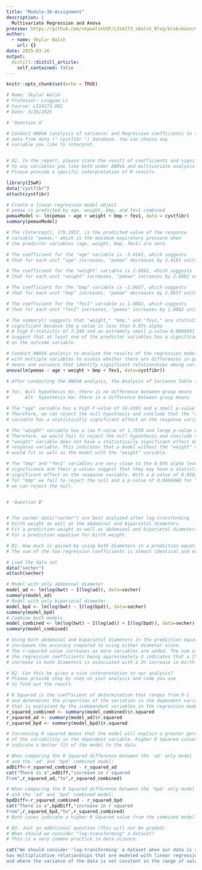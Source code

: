 ```yaml
---
title: "Module-10-Assignment"
description: |
  Multivariate Regression and Anova
preview: https://github.com/skywalshUSF/LIS4273_sWalsh_Blog/blob/main/multivariate.png?raw=true
author:
  - name: Skylar Walsh
    url: {}
date: 2025-03-26
output:
  distill::distill_article:
    self_contained: false
---
```



```r
knitr::opts_chunk$set(echo = TRUE)
```

```r
# Name: Skylar Walsh
# Professor: Lingyao Li
# Course: LIS4273.002
# Date: 3/26/2025

# 'Question A'

# Conduct ANOVA (analysis of variance) and Regression coefficients to the 
# data from data (" cystfibr ") database. You can choose any 
# variable you like to interpret.


# A1. In the report, please state the result of coefficients and significance 
# to any variables you like both under ANOVA and multivariate analysis. 
# Please provide a specific interpretation of R results.

library(ISwR)
data("cystfibr")
attach(cystfibr)

# Create a linear regression model object
# pemax is predicted by age, weight, bmp, and fev1 combined
pemaxModel <- lm(pemax ~ age + weight + bmp + fev1, data = cystfibr)
summary(pemaxModel)

# The (Intercept), 179.2957, is the predicted value of the response
# variable "pemax," which is the maximum expiratory pressure when
# the predictor variables (age, weight, bmp, fev1) are zero.

# The coefficient for the "age" variable is -3.4181, which suggests
# that for each unit "age" increases, "pemax" decreases by 3.4181 units.

# The coefficient for the "weight" variable is 2.6882, which suggests
# that for each unit "weight" increases, "pemax" increases by 2.6882 units.

# The coefficient for the "bmp" variable is -2.0657, which suggests
# that for each unit "bmp" increases, "pemax" decreases by 2.0657 units.

# The coefficient for the "fev1" variable is 1.0882, which suggests
# that for each unit "fev1" increases, "pemax" increases by 1.0882 units.

# The summary() suggests that "weight," "bmp," and "fev1," are statistically
# significant because the p value is less than 0.05% alpha
# A high F-statistic of 7.248 and an extremely small p-value 0.0008891
# suggest that at least one of the predictor variables has a significant effect
# on the outcome variable.

# Conduct ANOVA analysis to analyze the results of the regression model
# with multiple variables to assess whether there are differences in group
# means and variance that identify significant relationships among variables. 
anova(lm(pemax ~ age + weight + bmp + fev1, data=cystfibr))

# After conducting the ANOVA analysis, the Analysis of Variance Table suggests:

# for, Null hypothesis Ho: there is no difference between group means
#      Alt  hypothesis Ha: there is a difference between group means

# The "age" variable has a high F-value of 18.4385 and a small p-value 0.0003538
# Therefore, we can reject the null hypothesis and conclude that the "age"
# variable has a statistically significant effect on the response variable

# The "weight" variable has a low F-value of 1.7258 and large p-value 0.2038195
# Therefore, we would fail to reject the null hypothesis and conclude that the
# "weight" variable does not have a statistically significant effect on the
# response variable. This indicates that a model without the "weight" variable
# would fit as well as the model with the "weight" variable.

# The "bmp" and "fev1" variables are very close to the 0.05% alpha level of
# significance and their p-values suggest that they may have a statistically
# significant effect on the response variable. With a p-value of 0.0501483
# for "bmp" we fail to reject the null and a p-value of 0.0469468 for "fev1"
# we can reject the null.


# 'Question B'


# The secher data("secher") are best analyzed after log-transforming 
# birth weight as well as the abdominal and biparietal diameters. 
# Fit a prediction weight as well as abdominal and biparietal diameters. 
# For a prediction equation for birth weight.

# B1. How much is gained by using both diameters in a prediction equation? 
# The sum of the two regression coefficients is almost identical and equal to 3.

# Load the data set
data("secher")
attach(secher)

# Model with only abdominal diameter
model_ad <- lm(log(bwt) ~ I(log(ad)), data=secher)
summary(model_ad)
# Model with only biparietal diameter
model_bpd <- lm(log(bwt) ~ I(log(bpd)), data=secher)
summary(model_bpd)
# Combine both models
model_combined <- lm(log(bwt) ~ I(log(ad)) + I(log(bpd)), data=secher)
summary(model_combined)

# Using both abdominal and biparietal diameters in the prediction equation 
# increases the accuracy compared to using either diameter alone. 
# The r-squared value increases as more variables are added. The sum of 
# the regression coefficients being approximately 3 indicates that a 1% 
# increase in both diameters is associated with a 3% increase in birth weight.

# B2. Can this be given a nice interpretation to our analysis? 
# Please provide step by step on your analysis and code you use 
# to find out the result. 

# R Squared is the coefficient of determination that ranges from 0-1
# and determines the proportion of the variation in the dependent variable 
# that is explained by the independent variables in the regression model.
r_squared_combined <- summary(model_combined)$r.squared
r_squared_ad <- summary(model_ad)$r.squared
r_squared_bpd <- summary(model_bpd)$r.squared

# Increasing R squared means that the model will explain a greater percentage 
# of the variability in the dependent variable. Higher R Squared values 
# indicate a better fit of the model to the data.

# When comparing the R Squared difference between the 'ad' only model
# and the 'ad' and 'bpd' combined model:
adDiff<-r_squared_combined - r_squared_ad
cat("There is a",adDiff,"increase in r squared
From",r_squared_ad,"to",r_squared_combined)

# When comparing the R Squared difference between the 'bpd' only model
# and the 'ad' and 'bpd' combined model:
bpdDiff<-r_squared_combined - r_squared_bpd
cat("There is a",bpdDiff,"increase in r squared
From",r_squared_bpd,"to",r_squared_combined)
# Both cases indicate a higher R Squared value from the combined model.

# B3. Just an additional question (This will not be graded). 
# When should we consider "log-transforming" a dataset? 
# This is a very common practice in data science. 

cat("We should consider 'log-transforming' a dataset when our data is skewed,
has multiplicative relationships that are modeled with linear regression,
and where the variance of the data is not constant in the range of values.")
```

